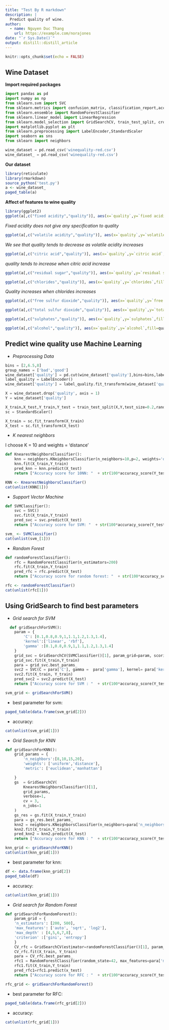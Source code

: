 ```yaml
---
title: "Test By R markdown"
description: |
  Predict quality of wine.
author:
  - name: Nguyen Duc Thang 
    url: https://example.com/norajones
date: "`r Sys.Date()`"
output: distill::distill_article
---
```

```r
knitr::opts_chunk$set(echo = FALSE)
```
## Wine Dataset 
**Import required packages**
```python
import pandas as pd
import numpy as np
from sklearn.svm import SVC
from sklearn.metrics import confusion_matrix, classification_report,accuracy_score
from sklearn.ensemble import RandomForestClassifier
from sklearn.linear_model import LinearRegression
from sklearn.model_selection import GridSearchCV, train_test_split, cross_val_score
import matplotlib.pyplot as plt
from sklearn.preprocessing import LabelEncoder,StandardScaler
import seaborn as sns
from sklearn import neighbors

wine_dataset = pd.read_csv('winequality-red.csv')
wine_dataset_ = pd.read_csv('winequality-red.csv')
```
**Our dataset**
```r
library(reticulate)
library(rmarkdown)
source_python('test.py')
a <- wine_dataset_
paged_table(a)
```
**Affect of features to wine quality**
```r
library(ggplot2)
ggplot(a[,c("fixed acidity","quality")], aes(x=`quality`,y=`fixed acidity`,fill=quality)) + geom_bar(stat="summary") + scale_y_continuous(breaks=c(0,2,4,6,8,10)) 
```
*Fixed acidity does not give any specification to quality*
```r
ggplot(a[,c("volatile acidity","quality")], aes(x=`quality`,y=`volatile acidity`,fill=quality)) + geom_bar(stat="summary") 
```
*We see that quality tends to decrease as volatile acidity increases*
```r
ggplot(a[,c("citric acid","quality")], aes(x=`quality`,y=`citric acid`,fill=quality)) + geom_bar(stat="summary")
```
*quality tends to increase when citric acid increase* 
```r
ggplot(a[,c("residual sugar","quality")], aes(x=`quality`,y=`residual sugar`,fill=quality)) + geom_bar(stat="summary")
```
```r
ggplot(a[,c("chlorides","quality")], aes(x=`quality`,y=`chlorides`,fill=quality)) + geom_bar(stat="summary")
```
*Quality increases when chlorides increases*
```r
ggplot(a[,c("free sulfur dioxide","quality")], aes(x=`quality`,y=`free sulfur dioxide`,fill=quality)) + geom_bar(stat="summary")
```
```r
ggplot(a[,c("total sulfur dioxide","quality")], aes(x=`quality`,y=`total sulfur dioxide`,fill=quality)) + geom_bar(stat="summary")
```
```r
ggplot(a[,c("sulphates","quality")], aes(x=`quality`,y=`sulphates`,fill=quality)) + geom_bar(stat="summary")
```
```r
ggplot(a[,c("alcohol","quality")], aes(x=`quality`,y=`alcohol`,fill=quality)) + geom_bar(stat="summary")
```
## Predict wine quality use Machine Learning

- *Preprocessing Data*

```python
bins = [2,6.5,8]
group_names = ['bad','good']
wine_dataset['quality'] = pd.cut(wine_dataset['quality'],bins=bins,labels=group_names)
label_quality = LabelEncoder()
wine_dataset['quality'] = label_quality.fit_transform(wine_dataset['quality'])

X = wine_dataset.drop('quality', axis = 1)
Y = wine_dataset['quality']

X_train,X_test,Y_train,Y_test = train_test_split(X,Y,test_size=0.2,random_state=42)
sc = StandardScaler()

X_train = sc.fit_transform(X_train)
X_test = sc.fit_transform(X_test)
```


- *K nearest neighbors*

I choose K = 10 and weights = 'distance'

```python
def KnearestNeighborsClassifier():
    knn = neighbors.KNeighborsClassifier(n_neighbors=10,p=2, weights='distance')
    knn.fit(X_train,Y_train)
    pred_knn = knn.predict(X_test)
    return ["Accuracy score for 10NN: "  + str(100*accuracy_score(Y_test,pred_knn)) +"%",knn]
```

```r
KNN <- KnearestNeighborsClassifier()
cat(unlist(KNN[1]))
```

- *Support Vector Machine*

```python
def SVMClassifier():
    svc = SVC()
    svc.fit(X_train,Y_train)
    pred_svc = svc.predict(X_test)
    return ["Accuracy score for SVM: "  + str(100*accuracy_score(Y_test,pred_svc)) +"%",svc]
```

```r
svm_ <- SVMClassifier()
cat(unlist(svm_[1]))

```

- *Random Forest*

```python
def randomForestClassifier():
    rfc = RandomForestClassifier(n_estimators=200)
    rfc.fit(X_train,Y_train)
    pred_rfc = rfc.predict(X_test)
    return ["Accuracy score for random forest: "  + str(100*accuracy_score(Y_test,pred_rfc)) +"%",rfc]
```

```r
rfc <- randomForestClassifier()
cat(unlist(rfc[1]))
```
## Using GridSearch to find best parameters

- *Grid search for SVM*

```python
  def gridSearchForSVM():
    param = {
        'C': [0.1,0.8,0.9,1,1.1,1.2,1.3,1.4],
        'kernel':['linear', 'rbf'],
        'gamma' :[0.1,0.8,0.9,1,1.1,1.2,1.3,1.4]
    }
    grid_svc = GridSearchCV(SVMClassifier()[1], param_grid=param, scoring='accuracy', cv=10)
    grid_svc.fit(X_train,Y_train)
    para = grid_svc.best_params_
    svc2 = SVC(C = para['C'], gamma =  para['gamma'], kernel= para['kernel'])
    svc2.fit(X_train, Y_train)
    pred_svc2 = svc2.predict(X_test)
    return ["Accuracy score for SVM : "  + str(100*accuracy_score(Y_test,pred_svc2)) +"%",para]
```


```r
svm_grid <- gridSearchForSVM()

```
* best parameter for svm:

```r
paged_table(data.frame(svm_grid[2]))
```
* accuracy:

```r
cat(unlist(svm_grid[1]))
```

- *Grid Search for KNN*

```python
def gridSearchForKNN():
    grid_params = {
        'n_neighbors':[8,10,15,20],
        'weights': ['uniform','distance'],
        'metric': ['euclidean','manhattan']

    }
    gs  = GridSearchCV(
        KnearestNeighborsClassifier()[1],
        grid_params,
        verbose=1,
        cv = 3,
        n_jobs=1
    )
    gs_res = gs.fit(X_train,Y_train)
    para = gs_res.best_params_
    knn2 = neighbors.KNeighborsClassifier(n_neighbors=para['n_neighbors'],weights=para['weights'])
    knn2.fit(X_train,Y_train)
    pred_knn2 = knn2.predict(X_test)
    return ["Accuracy score for KNN : "  + str(100*accuracy_score(Y_test,pred_knn2)) +"%",para]
```

```r
knn_grid <- gridSearchForKNN()
cat(unlist(knn_grid[1]))
```
* best parameter for knn:

```r
df <- data.frame(knn_grid[2])
paged_table(df)
```
* accuracy:

```r
cat(unlist(knn_grid[1]))
```

- *Grid search for Random Forest*

```python
def gridSearchForRandomForest():
    param_grid = { 
    'n_estimators': [200, 500],
    'max_features': ['auto', 'sqrt', 'log2'],
    'max_depth' : [4,5,6,7,8],
    'criterion' :['gini', 'entropy']
    }
    CV_rfc = GridSearchCV(estimator=randomForestClassifier()[1], param_grid=param_grid, cv= 5)
    CV_rfc.fit(X_train, Y_train)
    para = CV_rfc.best_params_
    rfc1 = RandomForestClassifier(random_state=42, max_features=para['max_features'], n_estimators= para['n_estimators'], max_depth=para['max_depth'], criterion=para['criterion'])
    rfc1.fit(X_train,Y_train)
    pred_rfc1=rfc1.predict(x_test)
    return ["Accuracy score for RFC : "  + str(100*accuracy_score(Y_test,pred_rfc1)) +"%",para]
```
```r
rfc_grid <- gridSearchForRandomForest()

```
* best parameter for RFC: 

```r
paged_table(data.frame(rfc_grid[2]))
```
* accuracy:

```r
cat(unlist(rfc_grid[1]))
```

